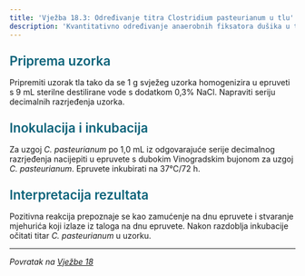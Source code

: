 ```yaml
---
title: 'Vježba 18.3: Određivanje titra Clostridium pasteurianum u tlu'
description: 'Kvantitativno određivanje anaerobnih fiksatora dušika u tlu'
---
```


<h3 style="color: #096279; font-size: 1.4rem; font-weight: 600; margin: 1.5rem 0 1rem 0;">Priprema uzorka</h3>

Pripremiti uzorak tla tako da se 1 g svježeg uzorka homogenizira u epruveti s 9 mL sterilne destilirane vode s dodatkom 0,3% NaCl. Napraviti seriju decimalnih razrjeđenja uzorka.

<h3 style="color: #096279; font-size: 1.4rem; font-weight: 600; margin: 1.5rem 0 1rem 0;">Inokulacija i inkubacija</h3>

Za uzgoj *C. pasteurianum* po 1,0 mL iz odgovarajuće serije decimalnog razrjeđenja nacijepiti u epruvete s dubokim Vinogradskim bujonom za uzgoj *C. pasteurianum*. Epruvete inkubirati na 37°C/72 h.

<h3 style="color: #096279; font-size: 1.4rem; font-weight: 600; margin: 1.5rem 0 1rem 0;">Interpretacija rezultata</h3>

Pozitivna reakcija prepoznaje se kao zamućenje na dnu epruvete i stvaranje mjehurića koji izlaze iz taloga na dnu epruvete. Nakon razdoblja inkubacije očitati titar *C. pasteurianum* u uzorku.

---

*Povratak na [Vježbe 18](/poglavlje-18/vjezbe-18)*

